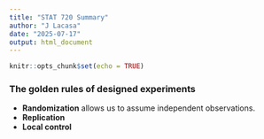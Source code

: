 ```yaml
---
title: "STAT 720 Summary"
author: "J Lacasa"
date: "2025-07-17"
output: html_document
---
```


```r
knitr::opts_chunk$set(echo = TRUE)
```

### The golden rules of designed experiments  

- **Randomization** allows us to assume independent observations. 
- **Replication** 
- **Local control** 

### 

```r

```


```r

```

